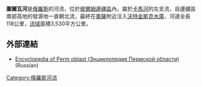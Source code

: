 '''圖爾瓦河'''是[[俄羅斯|俄羅斯]]的河流，位於[[彼爾姆邊疆區|彼爾姆邊疆區]]內，屬於[[卡馬河|卡馬河]]的左支流，自邊疆區南部高地的發源地一直朝北流，最終在[[奧薩|奧薩]]附近注入[[沃特金斯克水庫|沃特金斯克水庫]]，河道全長118公里，[[流域|流域]]面積3,530平方公里。

== 外部連結 ==
* [https://web.archive.org/web/20080220141029/http://www.perm1.ru/run/Kl9HotDEux.html?scenary=fT4wgks29D&sdo=IIIJm50XGr Encyclopedia of Perm oblast (Энциклопедия Пермской области)] (Russian)
{{Russia-geo-stub}}

[[Category:俄羅斯河流|Category:俄羅斯河流]]